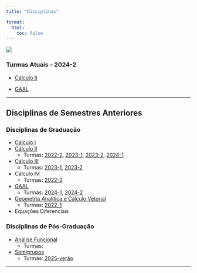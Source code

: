 ```yaml
---
title: "Disciplinas"

format:
  html:
    toc: false
---
```

![](capa-teaching.png)

### Turmas Atuais -- 2024-2

- [Cálculo II](calculoII/c2-2024-2.qmd)

- [GAAL](gaal/gaal-2024-2/gaal-2024-2.qmd)

---

## Disciplinas de Semestres Anteriores

### Disciplinas de Graduação

-   [Cálculo I](calculoI/calculoI.qmd)
-   [Cálculo II](calculoII/calculoII.qmd) 
    - Turmas: [2022-2](calculoII/c2-2022-2.qmd), [2023-1](calculoII/c2-2023-1.qmd), [2023-2](calculoII/c2-2023-2.qmd), [2024-1](calculoII/c2-2024-1.qmd)
-   [Cálculo III](calculoIII/calculoIII.qmd)
    - Turmas: [2023-1](calculoIII/c3-2023-1.qmd), [2023-2](calculoIII/c3-2023-2.qmd)
-   Cálculo IV:
    - Turmas: [2022-2](https://www.professores.uff.br/reginaldodr/disciplinas/calculo-iv-rcn00035-2022-2/)
-   [GAAL](gaal/gaal.qmd)
    - Turmas: [2024-1](gaal/gaal-2024-1.qmd), [2024-2](gaal/gaal-2024-2/gaal-2024-2)
-   [Geometria Analítica e Cálculo Vetorial](GA/ga.qmd)
    - Turmas: [2022-1](GA/ga-2022-1.qmd)
-   Equações Diferenciais

### Disciplinas de Pós-Graduação

-   [Análise Funcional](analise-funcional/funcional.qmd)
    - Turmas: 

-   [Semigrupos](semigrupos/semigrupos.qmd)
    - Turmas: [2025-verão](semigrupos/minicurso-2025-verao.qmd)

---

